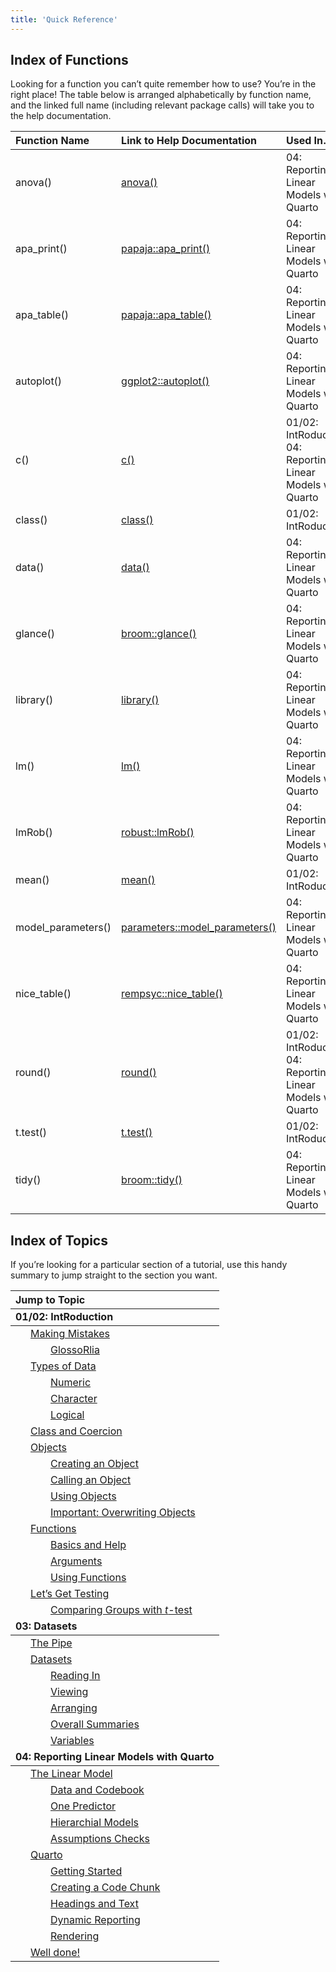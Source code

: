 ```yaml
---
title: 'Quick Reference'
---
```


## Index of Functions

Looking for a function you can't quite remember how to use? You're in the right place!
The table below is arranged alphabetically by function name, and the linked full name (including relevant package calls) will take you to the help documentation.
<table class="table" style="margin-left: auto; margin-right: auto;">
 <thead>
  <tr>
   <th style="text-align:left;"> Function Name </th>
   <th style="text-align:left;"> Link to Help Documentation </th>
   <th style="text-align:left;"> Used In... </th>
  </tr>
 </thead>
<tbody>
  <tr>
   <td style="text-align:left;"> anova() </td>
   <td style="text-align:left;"> <a href="https://rdrr.io/r/stats/anova.html">anova()</a> </td>
   <td style="text-align:left;"> 04: Reporting Linear Models with Quarto </td>
  </tr>
  <tr>
   <td style="text-align:left;"> apa_print() </td>
   <td style="text-align:left;"> <a href="https://rdrr.io/pkg/papaja/man/apa_print.html">papaja::apa_print()</a> </td>
   <td style="text-align:left;"> 04: Reporting Linear Models with Quarto </td>
  </tr>
  <tr>
   <td style="text-align:left;"> apa_table() </td>
   <td style="text-align:left;"> <a href="https://rdrr.io/pkg/papaja/man/apa_table.html">papaja::apa_table()</a> </td>
   <td style="text-align:left;"> 04: Reporting Linear Models with Quarto </td>
  </tr>
  <tr>
   <td style="text-align:left;"> autoplot() </td>
   <td style="text-align:left;"> <a href="https://ggplot2.tidyverse.org/reference/autoplot.html">ggplot2::autoplot()</a> </td>
   <td style="text-align:left;"> 04: Reporting Linear Models with Quarto </td>
  </tr>
  <tr>
   <td style="text-align:left;"> c() </td>
   <td style="text-align:left;"> <a href="https://rdrr.io/r/base/c.html">c()</a> </td>
   <td style="text-align:left;"> 01/02: IntRoduction<br>04: Reporting Linear Models with Quarto </td>
  </tr>
  <tr>
   <td style="text-align:left;"> class() </td>
   <td style="text-align:left;"> <a href="https://rdrr.io/r/base/class.html">class()</a> </td>
   <td style="text-align:left;"> 01/02: IntRoduction </td>
  </tr>
  <tr>
   <td style="text-align:left;"> data() </td>
   <td style="text-align:left;"> <a href="https://rdrr.io/r/utils/data.html">data()</a> </td>
   <td style="text-align:left;"> 04: Reporting Linear Models with Quarto </td>
  </tr>
  <tr>
   <td style="text-align:left;"> glance() </td>
   <td style="text-align:left;"> <a href="https://generics.r-lib.org/reference/glance.html">broom::glance()</a> </td>
   <td style="text-align:left;"> 04: Reporting Linear Models with Quarto </td>
  </tr>
  <tr>
   <td style="text-align:left;"> library() </td>
   <td style="text-align:left;"> <a href="https://rdrr.io/r/base/library.html">library()</a> </td>
   <td style="text-align:left;"> 04: Reporting Linear Models with Quarto </td>
  </tr>
  <tr>
   <td style="text-align:left;"> lm() </td>
   <td style="text-align:left;"> <a href="https://rdrr.io/r/stats/lm.html">lm()</a> </td>
   <td style="text-align:left;"> 04: Reporting Linear Models with Quarto </td>
  </tr>
  <tr>
   <td style="text-align:left;"> lmRob() </td>
   <td style="text-align:left;"> <a href="https://rdrr.io/pkg/robust/man/lmRob.html">robust::lmRob()</a> </td>
   <td style="text-align:left;"> 04: Reporting Linear Models with Quarto </td>
  </tr>
  <tr>
   <td style="text-align:left;"> mean() </td>
   <td style="text-align:left;"> <a href="https://rdrr.io/r/base/mean.html">mean()</a> </td>
   <td style="text-align:left;"> 01/02: IntRoduction </td>
  </tr>
  <tr>
   <td style="text-align:left;"> model_parameters() </td>
   <td style="text-align:left;"> <a href="https://easystats.github.io/parameters/reference/model_parameters.html">parameters::model_parameters()</a> </td>
   <td style="text-align:left;"> 04: Reporting Linear Models with Quarto </td>
  </tr>
  <tr>
   <td style="text-align:left;"> nice_table() </td>
   <td style="text-align:left;"> <a href="https://rempsyc.remi-theriault.com/reference/nice_table.html">rempsyc::nice_table()</a> </td>
   <td style="text-align:left;"> 04: Reporting Linear Models with Quarto </td>
  </tr>
  <tr>
   <td style="text-align:left;"> round() </td>
   <td style="text-align:left;"> <a href="https://rdrr.io/r/base/Round.html">round()</a> </td>
   <td style="text-align:left;"> 01/02: IntRoduction<br>04: Reporting Linear Models with Quarto </td>
  </tr>
  <tr>
   <td style="text-align:left;"> t.test() </td>
   <td style="text-align:left;"> <a href="https://rdrr.io/r/stats/t.test.html">t.test()</a> </td>
   <td style="text-align:left;"> 01/02: IntRoduction </td>
  </tr>
  <tr>
   <td style="text-align:left;"> tidy() </td>
   <td style="text-align:left;"> <a href="https://generics.r-lib.org/reference/tidy.html">broom::tidy()</a> </td>
   <td style="text-align:left;"> 04: Reporting Linear Models with Quarto </td>
  </tr>
</tbody>
</table>

## Index of Topics

If you're looking for a particular section of a tutorial, use this handy summary to jump straight to the section you want.

<table>
 <thead>
  <tr>
   <th style="text-align:left;"> Jump to Topic </th>
  </tr>
 </thead>
<tbody>
  <tr grouplength="18"><td colspan="1" style="border-bottom: 1px solid;"><strong>01/02: IntRoduction</strong></td></tr>
<tr>
   <td style="text-align:left;padding-left: 2em;" indentlevel="1"> [Making Mistakes](tutorials/psychrlogy/01_fundRmentals/01_02_intro.qmd#making-mistakes) </td>
  </tr>
  <tr>
   <td style="text-align:left;padding-left: 4em;" indentlevel="2"> [GlossoRlia](tutorials/psychrlogy/01_fundRmentals/01_02_intro.qmd#glossorlia) </td>
  </tr>
  <tr>
   <td style="text-align:left;padding-left: 2em;" indentlevel="1"> [Types of Data](tutorials/psychrlogy/01_fundRmentals/01_02_intro.qmd#types-of-data) </td>
  </tr>
  <tr>
   <td style="text-align:left;padding-left: 4em;" indentlevel="2"> [Numeric](tutorials/psychrlogy/01_fundRmentals/01_02_intro.qmd#numeric) </td>
  </tr>
  <tr>
   <td style="text-align:left;padding-left: 4em;" indentlevel="2"> [Character](tutorials/psychrlogy/01_fundRmentals/01_02_intro.qmd#character) </td>
  </tr>
  <tr>
   <td style="text-align:left;padding-left: 4em;" indentlevel="2"> [Logical](tutorials/psychrlogy/01_fundRmentals/01_02_intro.qmd#logical) </td>
  </tr>
  <tr>
   <td style="text-align:left;padding-left: 2em;" indentlevel="1"> [Class and Coercion](tutorials/psychrlogy/01_fundRmentals/01_02_intro.qmd#class-and-coercion) </td>
  </tr>
  <tr>
   <td style="text-align:left;padding-left: 2em;" indentlevel="1"> [Objects](tutorials/psychrlogy/01_fundRmentals/01_02_intro.qmd#objects) </td>
  </tr>
  <tr>
   <td style="text-align:left;padding-left: 4em;" indentlevel="2"> [Creating an Object](tutorials/psychrlogy/01_fundRmentals/01_02_intro.qmd#creating-an-object) </td>
  </tr>
  <tr>
   <td style="text-align:left;padding-left: 4em;" indentlevel="2"> [Calling an Object](tutorials/psychrlogy/01_fundRmentals/01_02_intro.qmd#calling-an-object) </td>
  </tr>
  <tr>
   <td style="text-align:left;padding-left: 4em;" indentlevel="2"> [Using Objects](tutorials/psychrlogy/01_fundRmentals/01_02_intro.qmd#using-objects) </td>
  </tr>
  <tr>
   <td style="text-align:left;padding-left: 4em;" indentlevel="2"> [Important: Overwriting Objects](tutorials/psychrlogy/01_fundRmentals/01_02_intro.qmd#important:-overwriting-objects) </td>
  </tr>
  <tr>
   <td style="text-align:left;padding-left: 2em;" indentlevel="1"> [Functions](tutorials/psychrlogy/01_fundRmentals/01_02_intro.qmd#functions) </td>
  </tr>
  <tr>
   <td style="text-align:left;padding-left: 4em;" indentlevel="2"> [Basics and Help](tutorials/psychrlogy/01_fundRmentals/01_02_intro.qmd#basics-and-help) </td>
  </tr>
  <tr>
   <td style="text-align:left;padding-left: 4em;" indentlevel="2"> [Arguments](tutorials/psychrlogy/01_fundRmentals/01_02_intro.qmd#arguments) </td>
  </tr>
  <tr>
   <td style="text-align:left;padding-left: 4em;" indentlevel="2"> [Using Functions](tutorials/psychrlogy/01_fundRmentals/01_02_intro.qmd#using-functions) </td>
  </tr>
  <tr>
   <td style="text-align:left;padding-left: 2em;" indentlevel="1"> [Let's Get Testing](tutorials/psychrlogy/01_fundRmentals/01_02_intro.qmd#let's-get-testing) </td>
  </tr>
  <tr>
   <td style="text-align:left;padding-left: 4em;" indentlevel="2"> [Comparing Groups with *t*-test](tutorials/psychrlogy/01_fundRmentals/01_02_intro.qmd#comparing-groups-with-*t*-test) </td>
  </tr>
  <tr grouplength="7"><td colspan="1" style="border-bottom: 1px solid;"><strong>03: Datasets</strong></td></tr>
<tr>
   <td style="text-align:left;padding-left: 2em;" indentlevel="1"> [The Pipe](tutorials/psychrlogy/01_fundRmentals/03_datasets.qmd#the-pipe) </td>
  </tr>
  <tr>
   <td style="text-align:left;padding-left: 2em;" indentlevel="1"> [Datasets](tutorials/psychrlogy/01_fundRmentals/03_datasets.qmd#datasets) </td>
  </tr>
  <tr>
   <td style="text-align:left;padding-left: 4em;" indentlevel="2"> [Reading In](tutorials/psychrlogy/01_fundRmentals/03_datasets.qmd#reading-in) </td>
  </tr>
  <tr>
   <td style="text-align:left;padding-left: 4em;" indentlevel="2"> [Viewing](tutorials/psychrlogy/01_fundRmentals/03_datasets.qmd#viewing) </td>
  </tr>
  <tr>
   <td style="text-align:left;padding-left: 4em;" indentlevel="2"> [Arranging](tutorials/psychrlogy/01_fundRmentals/03_datasets.qmd#arranging) </td>
  </tr>
  <tr>
   <td style="text-align:left;padding-left: 4em;" indentlevel="2"> [Overall Summaries](tutorials/psychrlogy/01_fundRmentals/03_datasets.qmd#overall-summaries) </td>
  </tr>
  <tr>
   <td style="text-align:left;padding-left: 4em;" indentlevel="2"> [Variables](tutorials/psychrlogy/01_fundRmentals/03_datasets.qmd#variables) </td>
  </tr>
  <tr grouplength="12"><td colspan="1" style="border-bottom: 1px solid;"><strong>04: Reporting Linear Models with Quarto</strong></td></tr>
<tr>
   <td style="text-align:left;padding-left: 2em;" indentlevel="1"> [The Linear Model](tutorials/psychrlogy/01_fundRmentals/04_lm.qmd#the-linear-model) </td>
  </tr>
  <tr>
   <td style="text-align:left;padding-left: 4em;" indentlevel="2"> [Data and Codebook](tutorials/psychrlogy/01_fundRmentals/04_lm.qmd#data-and-codebook) </td>
  </tr>
  <tr>
   <td style="text-align:left;padding-left: 4em;" indentlevel="2"> [One Predictor](tutorials/psychrlogy/01_fundRmentals/04_lm.qmd#one-predictor) </td>
  </tr>
  <tr>
   <td style="text-align:left;padding-left: 4em;" indentlevel="2"> [Hierarchial Models](tutorials/psychrlogy/01_fundRmentals/04_lm.qmd#hierarchial-models) </td>
  </tr>
  <tr>
   <td style="text-align:left;padding-left: 4em;" indentlevel="2"> [Assumptions Checks](tutorials/psychrlogy/01_fundRmentals/04_lm.qmd#assumptions-checks) </td>
  </tr>
  <tr>
   <td style="text-align:left;padding-left: 2em;" indentlevel="1"> [Quarto](tutorials/psychrlogy/01_fundRmentals/04_lm.qmd#quarto) </td>
  </tr>
  <tr>
   <td style="text-align:left;padding-left: 4em;" indentlevel="2"> [Getting Started](tutorials/psychrlogy/01_fundRmentals/04_lm.qmd#getting-started) </td>
  </tr>
  <tr>
   <td style="text-align:left;padding-left: 4em;" indentlevel="2"> [Creating a Code Chunk](tutorials/psychrlogy/01_fundRmentals/04_lm.qmd#creating-a-code-chunk) </td>
  </tr>
  <tr>
   <td style="text-align:left;padding-left: 4em;" indentlevel="2"> [Headings and Text](tutorials/psychrlogy/01_fundRmentals/04_lm.qmd#headings-and-text) </td>
  </tr>
  <tr>
   <td style="text-align:left;padding-left: 4em;" indentlevel="2"> [Dynamic Reporting](tutorials/psychrlogy/01_fundRmentals/04_lm.qmd#dynamic-reporting) </td>
  </tr>
  <tr>
   <td style="text-align:left;padding-left: 4em;" indentlevel="2"> [Rendering](tutorials/psychrlogy/01_fundRmentals/04_lm.qmd#rendering) </td>
  </tr>
  <tr>
   <td style="text-align:left;padding-left: 2em;" indentlevel="1"> [Well done!](tutorials/psychrlogy/01_fundRmentals/04_lm.qmd#well-done!) </td>
  </tr>
</tbody>
</table>

